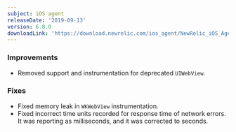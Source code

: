 ```yaml
---
subject: iOS agent
releaseDate: '2019-09-13'
version: 6.8.0
downloadLink: 'https://download.newrelic.com/ios_agent/NewRelic_iOS_Agent_6.8.0.zip'
---
```


### Improvements

* Removed support and instrumentation for deprecated `UIWebView`.

### Fixes

* Fixed memory leak in `WKWebView` instrumentation.
* Fixed incorrect time units recorded for response time of network errors. It was reporting as milliseconds, and it was corrected to seconds.
